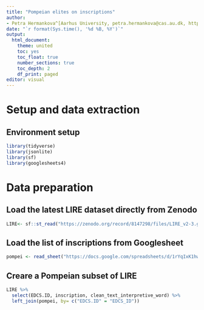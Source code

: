 ```yaml
---
title: "Pompeian elites on inscriptions"
author:
- Petra Hermankova^[Aarhus University, petra.hermankova@cas.au.dk, https://orcid.org/0000-0002-6349-0540]
date: "`r format(Sys.time(), '%d %B, %Y')`"
output:
  html_document:
    theme: united
    toc: yes
    toc_float: true
    number_sections: true
    toc_depth: 2
    df_print: paged
editor: visual
---
```


# Setup and data extraction

## Environment setup

```r
library(tidyverse)
library(jsonlite)
library(sf)
library(googlesheets4)
```

# Data preparation

##  Load the latest LIRE dataset directly from Zenodo

```r
LIRE<- sf::st_read("https://zenodo.org/record/8147298/files/LIRE_v2-3.geojson?download=1")
```

## Load the list of inscriptions from Googlesheet

```r
pompei <- read_sheet("https://docs.google.com/spreadsheets/d/1rYqIxK1hwUGYgzdZ70AyeWHrnUkX1pUYVKYv2zH4wV4/edit?usp=sharing", sheet = "IDs", trim_ws = TRUE)
```


## Creare a Pompeian subset of LIRE

```r
LIRE %>% 
  select(EDCS.ID, inscription, clean_text_interpretive_word) %>%
  left_join(pompei, by= c("EDCS.ID" = "EDCS_ID"))
```

